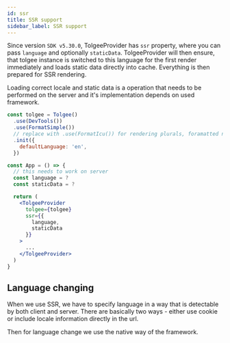 ```yaml
---
id: ssr
title: SSR support
sidebar_label: SSR support
---
```


Since version `SDK v5.30.0`, TolgeeProvider has `ssr` property, where you can pass `language` and optionally `staticData`. TolgeeProvider will then ensure, that tolgee instance is switched to this language for the first render immediately and loads static data directly into cache. Everything is then prepared for SSR rendering.

Loading correct locale and static data is a operation that needs to be performed on the server and it's implementation depends on used framework.

```jsx
const tolgee = Tolgee()
  .use(DevTools())
  .use(FormatSimple())
  // replace with .use(FormatIcu()) for rendering plurals, foramatted numbers, etc.
  .init({
    defaultLanguage: 'en',
  })

const App = () => {
  // this needs to work on server
  const language = ?
  const staticData = ?

  return (
    <TolgeeProvider
      tolgee={tolgee}
      ssr={{
        language,
        staticData
      }}
    >
      ...
    </TolgeeProvider>
  )
}
```

## Language changing

When we use SSR, we have to specify language in a way that is detectable by both client and server. There are basically two ways - either use cookie or include locale information directly in the url.

Then for language change we use the native way of the framework.
